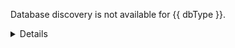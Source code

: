 Database discovery is not available for {{ dbType }}.

<Details title="Manual database registration?">
To register a {{ dbType }} database with your Teleport cluster, you must
configure the database manually via static config or dynamic `db` resource.

See the [database access reference](../../../database-access/reference/configuration.mdx) for more
information.
</Details>
